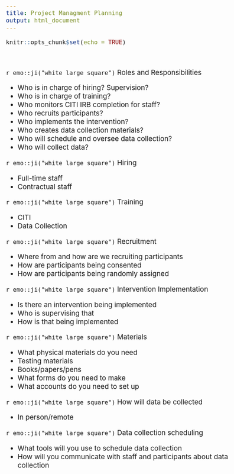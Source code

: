 ```yaml
---
title: Project Managment Planning
output: html_document
---
```

  ```r
knitr::opts_chunk$set(echo = TRUE)
```

<style type="text/css">
  body{
  font-size: 14pt;
}
</style>

<br>

`r emo::ji("white large square")` Roles and Responsibilities  

- Who is in charge of hiring? Supervision?
- Who is in charge of training?
- Who monitors CITI IRB completion for staff?
- Who recruits participants?
- Who implements the intervention?
- Who creates data collection materials?
- Who will schedule and oversee data collection?
- Who will collect data?

`r emo::ji("white large square")` Hiring  

- Full-time staff  
- Contractual staff  

`r emo::ji("white large square")` Training  

- CITI  
- Data Collection  

`r emo::ji("white large square")` Recruitment  

- Where from and how are we recruiting participants  
- How are participants being consented  
- How are participants being randomly assigned

`r emo::ji("white large square")` Intervention Implementation  

- Is there an intervention being implemented  
- Who is supervising that  
- How is that being implemented  

`r emo::ji("white large square")` Materials  

- What physical materials do you need  
- Testing materials  
- Books/papers/pens  
- What forms do you need to make  
- What accounts do you need to set up 

`r emo::ji("white large square")` How will data be collected  

- In person/remote  

`r emo::ji("white large square")` Data collection scheduling  

- What tools will you use to schedule data collection  
- How will you communicate with staff and participants about data collection  

  